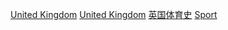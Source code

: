 [[Category:各年份各國體育|United Kingdom]]
[[Category:各年份歐洲體育|United Kingdom]]
[[Category:英国体育史|]]
[[Category:各年英国|Sport]]